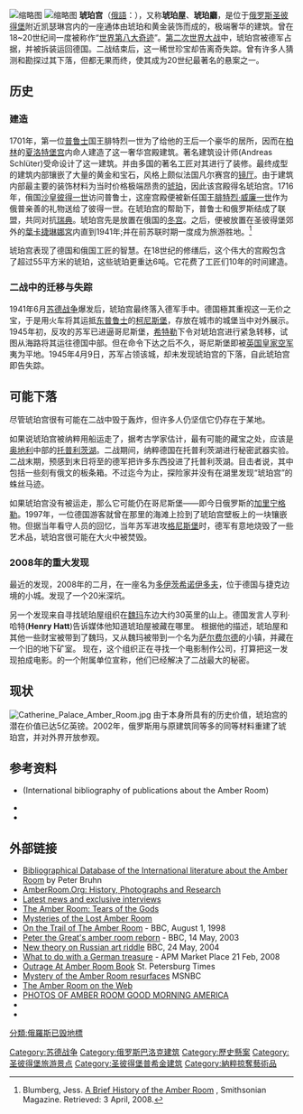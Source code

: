 [[File:Bernsteinzimmer02.jpg|缩略图]]
[[File:Tsárskoye_Seló_-_Amber_Room.jpg|缩略图]]
'''琥珀宫'''（[[俄語|俄語]]：'''{{lang|ru|Янтарная комната}}'''），又称'''琥珀屋'''、'''琥珀廳'''，是位于[[俄罗斯|俄罗斯]][[圣彼得堡|圣彼得堡]]附近凯瑟琳宫内的一座通体由琥珀和黄金装饰而成的，极端奢华的建筑。曾在18~20世纪间一度被称作“[[世界第八大奇迹|世界第八大奇迹]]”。[[第二次世界大战|第二次世界大战]]中，琥珀宫被德军占据，并被拆装运回德国。二战结束后，这一稀世珍宝却告离奇失踪。曾有许多人猜测和勘探过其下落，但都无果而终，使其成为20世纪最著名的悬案之一。

==历史==
===建造===
1701年，第一位[[普鲁士|普鲁士]]国王腓特烈一世为了给他的王后一个豪华的居所，因而在[[柏林|柏林]]的[[夏洛特堡宫|夏洛特堡宫]]内命人建造了这一奢华宫殿建筑。著名建筑设计师{{link-en|安格拉·舍鲁特|Andreas Schlüter}}(Andreas Schlüter)受命设计了这一建筑。并由多国的著名工匠对其进行了装修。最终成型的建筑内部镶嵌了大量的黄金和宝石，风格上颇似法国凡尔赛宫的[[镜厅|镜厅]]。由于建筑内部最主要的装饰材料为当时价格极端昂贵的[[琥珀|琥珀]]，因此该宫殿得名琥珀宫。1716年，俄国[[沙皇|沙皇]][[彼得大帝|彼得一世]]访问普鲁士，这座宫殿便被新任国王[[腓特烈·威廉一世|腓特烈·威廉一世]]作为俄普亲善的礼物送给了彼得一世。在琥珀宫的帮助下，普鲁士和俄罗斯结成了联盟，共同对抗[[瑞典|瑞典]]。琥珀宫先是放置在俄国的[[冬宫|冬宫]]。之后，便被放置在圣彼得堡郊外的[[葉卡捷琳娜宮|葉卡捷琳娜宮]]内直到1941年;并在前苏联时期一度成为旅游胜地。<ref>Blumberg, Jess. [http://www.smithsonianmag.com/history-archaeology/brief_amber.html A Brief History of the Amber Room] {{Wayback|url=http://www.smithsonianmag.com/history-archaeology/brief_amber.html |date=20131020212632 }}, Smithsonian Magazine. Retrieved: 3 April, 2008.</ref>

琥珀宫表现了德国和俄国工匠的智慧。在18世纪的修缮后，这个伟大的宫殿包含了超过55平方米的琥珀，这些琥珀更重达6吨。它花费了工匠们10年的时间建造。

===二战中的迁移与失踪===
1941年6月[[苏德战争|苏德战争]]爆发后，琥珀宫最终落入德军手中。德国極其重视这一无价之宝，于是用火车将其运抵[[东普鲁士|东普鲁士]]的[[柯尼斯堡|柯尼斯堡]]，存放在城市的城堡当中对外展示。1945年初，反攻的苏军已进逼哥尼斯堡，[[希特勒|希特勒]]下令对琥珀宫进行紧急转移，试图从海路将其运往德国中部。但在命令下达之后不久，哥尼斯堡即被[[英国皇家空军|英国皇家空军]]夷为平地。1945年4月9日，苏军占领该城，却未发现琥珀宫的下落，自此琥珀宫即告失踪。

==可能下落==
尽管琥珀宫很有可能在二战中毁于轰炸，但许多人仍坚信它仍存在于某地。

如果说琥珀宫被纳粹用船运走了，据考古学家估计，最有可能的藏宝之处，应该是[[奥地利|奥地利]]中部的[[托普利茲湖|托普利茨湖]]。二战期间，纳粹德国在托普利茨湖进行秘密武器实验。二战末期，预感到末日将至的德军把许多东西投进了托普利茨湖。目击者说，其中包括一些刻有俄文的板条箱。不过迄今为止，探险家并没有在湖里发现“琥珀宫”的蛛丝马迹。
 
如果琥珀宫没有被运走，那么它可能仍在哥尼斯堡——即今日俄罗斯的[[加里宁格勒|加里宁格勒]]。1997年，一位德国游客就曾在那里的海滩上捡到了琥珀宫壁板上的一块镶嵌物。但据当年看守人员的回忆，当年苏军进攻[[格尼斯堡|格尼斯堡]]时，德军有意地烧毁了一些艺术品，琥珀宫很可能在大火中被焚毁。

===2008年的重大发现===
最近的发现，2008年的二月，在一座名为[[多伊茨希诺伊多夫|多伊茨希诺伊多夫]]，位于德国与捷克边境的小城。发现了一个20米深坑。

另一个发现来自寻找琥珀屋组织在[[魏玛|魏玛]]东边大约30英里的山上。德国发言人亨利·哈特('''Henry Hatt''')告诉媒体他知道琥珀屋被藏在哪里。 根据他的描述，琥珀屋和其他一些财宝被带到了魏玛，又从魏玛被带到一个名为[[萨尔费尔德|萨尔费尔德]]的小镇，并藏在一个旧的地下矿室。 现在，这个组织正在寻找一个电影制作公司，打算把这一发现拍成电影。{{tsl|en|United States Army Research Laboratory|美国军方调查实验室}}的一个附属单位宣称，他们已经解决了二战最大的秘密。{{Fact|time=2008-08-09}}

==现状==
[[File:Catherine_Palace_Amber_Room.jpg|thumb]]
由于本身所具有的历史价值，琥珀宫的潜在价值已达5亿英镑。2002年，俄罗斯用与原建筑同等多的同等材料重建了琥珀宫，并对外界开放参观。

==参考资料==
{{Reflist}}
* {{cite book | first = Peter | last = Bruhn | title = Das Bernsteinzimmer in Zarskoje Selo bei Sankt Petersburg : Bibliographie mit über 3800 Literaturnachweisen aus den Jahren 1790 bis 2003 : von der Schenkung des Bernsteinzimmers durch den König von Preussen an den Zar, über das ungeklärte Verschwinden des Bernsteinzimmers im Zweiten Weltkrieg, bis zur Vollendung der Rekonstruktion des Bernsteinzimmers im Jahre 2003 | location = Berlin | publisher = Bock & Kübler | year = 2004 | isbn = 3-86155-109-8 | oclc = 63196950 | language = de }} (International bibliography of publications about the Amber Room)
* {{cite book | first = Suzanne | last = Massie | title = Pavlovsk: The Life Of A Russian Palace | url = https://archive.org/details/pavlovsklifeofru00mass | publisher = Little Brown | location = Boston | year = 1990 | isbn = 0316549703 | oclc = 21443818 }}
* {{cite book | first = Catherine | last = Scott-Clark | coauthors = Adrian Levy | title = The Amber Room: The Untold Story of the Greatest Hoax of the Twentieth Century | url = https://archive.org/details/amberroomuntolds0000scot | publisher = Atlantic Books | location = London | year = 2004 | isbn = 1-84354-340-0 | oclc = 56452462 }}

==外部链接==
* [https://www.webcitation.org/5msN0LHUv?url=http://www.ib.hu-berlin.de/~pbruhn/bernzim.htm Bibliographical Database of the International literature about the Amber Room] by Peter Bruhn 
* [http://www.amberroom.org AmberRoom.Org: History, Photographs and Research] {{Wayback|url=http://www.amberroom.org/ |date=20210125021329 }}
* [http://lost-treasure.org/index.php/amber-room/ Latest news and exclusive interviews]{{dead link|date=2018年3月 |bot=InternetArchiveBot |fix-attempted=yes }}
*[http://tarotcanada.tripod.com/TheAmberRoom.html  The Amber Room: Tears of the Gods] {{Wayback|url=http://tarotcanada.tripod.com/TheAmberRoom.html |date=20210126034754 }}
* [http://www.fatemag.com/2005_06art3.html Mysteries of the Lost Amber Room]{{dead link|date=2018年3月 |bot=InternetArchiveBot |fix-attempted=yes }}
* [http://news.bbc.co.uk/1/hi/world/europe/143364.stm On the Trail of The Amber Room] {{Wayback|url=http://news.bbc.co.uk/1/hi/world/europe/143364.stm |date=20081208232340 }} - BBC, August 1, 1998
* [http://news.bbc.co.uk/2/hi/europe/3025833.stm Peter the Great's amber room reborn] {{Wayback|url=http://news.bbc.co.uk/2/hi/europe/3025833.stm |date=20210125014152 }} - BBC, 14 May, 2003
* [http://news.bbc.co.uk/2/hi/entertainment/3738593.stm New theory on Russian art riddle] {{Wayback|url=http://news.bbc.co.uk/2/hi/entertainment/3738593.stm |date=20210125212830 }} BBC, 24 May, 2004
* [https://web.archive.org/web/20110520011756/http://marketplace.publicradio.org/display/web/2008/02/21/german_amber_room What to do with a German treasure] - APM Market Place 21 Feb, 2008
* [https://web.archive.org/web/20071105001943/http://archive.sptimes.ru/story/751 Outrage At Amber Room Book] St. Petersburg Times
* [http://msnbc.msn.com/id/5174876 Mystery of the Amber Room resurfaces] {{Wayback|url=http://msnbc.msn.com/id/5174876 |date=20121106041353 }} MSNBC
*[https://web.archive.org/web/20080402052140/http://www.tzar.ru/a-r/1st/ The Amber Room on the Web]
* [http://abcnews.go.com/GMA/popup?id=4189526 PHOTOS OF AMBER ROOM GOOD MORNING AMERICA] {{Wayback|url=http://abcnews.go.com/GMA/popup?id=4189526 |date=20090917032631 }}
*{{cite news |first=John |last=Varoli |title=Amber Room, Lost to War, Is Recreated |url=http://www.ovationtv.com/artszone/programs/amber/Amber%20RoomNYT000123.html |work=New York Times |date=23 January 2003 |accessdate=2006-12-15 |deadurl=yes |archiveurl=https://web.archive.org/web/20061016233619/http://www.ovationtv.com/artszone/programs/amber/Amber%20RoomNYT000123.html |archivedate=2006年10月16日 }}
*{{cite news |first=Stephen |last=Kinzer |title=Weimar Journal; Amber-Tinted Rumors Whisper of Buried Booty |url=http://query.nytimes.com/gst/fullpage.html?res=9E0CE0DE1E38F934A15756C0A964958260
|publisher=New York Times |date=27 May 1992 |accessdate=2008-03-24}}

{{Authority control}}
[[Category:苏德战争|Category:苏德战争]]
[[Category:俄罗斯巴洛克建筑|Category:俄罗斯巴洛克建筑]]
[[Category:歷史懸案|Category:歷史懸案]]
[[Category:圣彼得堡旅游景点|Category:圣彼得堡旅游景点]]
[[Category:圣彼得堡普希金建筑|Category:圣彼得堡普希金建筑]]
[[分類:俄羅斯已毁地標|分類:俄羅斯已毁地標]]
[[Category:納粹掠奪藝術品|Category:納粹掠奪藝術品]]